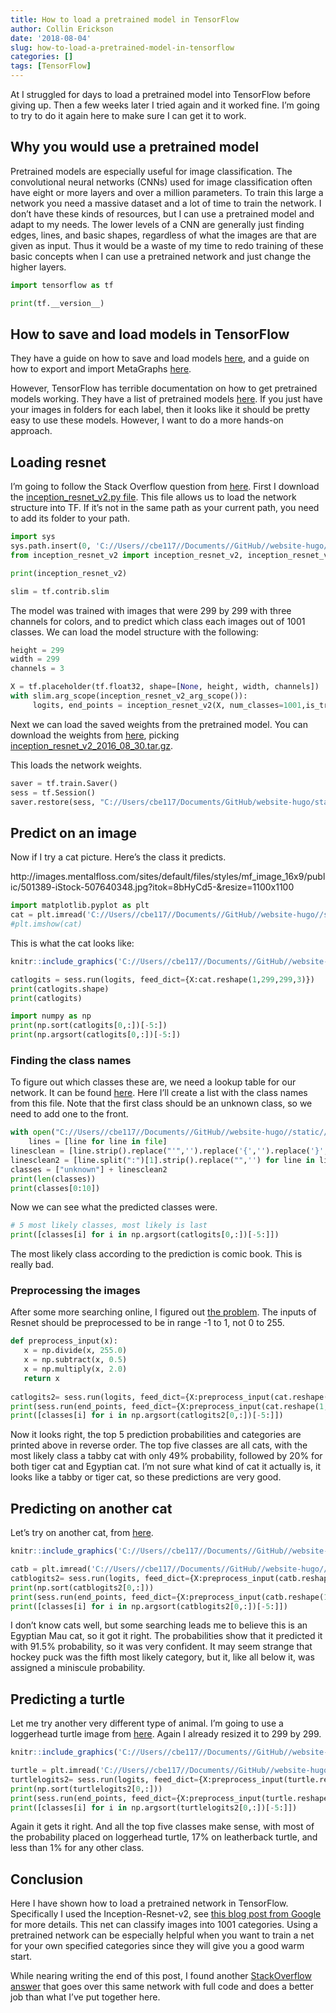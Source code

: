 ```yaml
---
title: How to load a pretrained model in TensorFlow
author: Collin Erickson
date: '2018-08-04'
slug: how-to-load-a-pretrained-model-in-tensorflow
categories: []
tags: [TensorFlow]
---
```


At I struggled for days to load a pretrained model into
TensorFlow before giving up.
Then a few weeks later I tried again and it worked fine.
I'm going to try to do it again here to make sure
I can get it to work.

## Why you would use a pretrained model

Pretrained models are especially useful for image classification.
The convolutional neural networks (CNNs) used for image classification
often have eight or more layers and over a million parameters.
To train this large a network you need a massive dataset
and a lot of time to train the network.
I don't have these kinds of resources,
but I can use a pretrained model and adapt to my needs.
The lower levels of a CNN are generally just finding
edges, lines, and basic shapes, regardless of what the
images are that are given as input.
Thus it would be a waste of my time to redo training of
these basic concepts when I can use a pretrained network
and just change the higher layers.

```python
import tensorflow as tf
```

```python
print(tf.__version__)
```

## How to save and load models in TensorFlow

They have a guide on how to save and load models
[here](https://www.tensorflow.org/guide/saved_model),
and a guide on how to export and import MetaGraphs
[here](https://www.tensorflow.org/api_guides/python/meta_graph).


However, TensorFlow has terrible documentation on how to get
pretrained models working.
They have a list of pretrained models
[here](https://github.com/tensorflow/models/tree/master/research/slim).
If you just have your images in folders for each label,
then it looks like it should be pretty easy to use these models.
However, I want to do a more hands-on approach.


## Loading resnet

I'm going to follow the Stack Overflow question from
[here](https://stackoverflow.com/questions/39969751/how-to-load-pre-trained-tensorflow-model-named-inception-by-google/43677411).
First I download the 
[inception_resnet_v2.py file](https://github.com/tensorflow/models/blob/master/research/slim/nets/inception_resnet_v2.py).
This file allows us to load the network structure into TF.
If it's not in the same path as your current path,
you need to add its folder to your path.

```python
import sys
sys.path.insert(0, 'C://Users//cbe117//Documents//GitHub//website-hugo//static//post//2018-08-04-how-to-load-a-pretrained-model-in-tensorflow')
from inception_resnet_v2 import inception_resnet_v2, inception_resnet_v2_arg_scope
```


```python
print(inception_resnet_v2)
```

```python
slim = tf.contrib.slim
```

The model was trained with images that were 299 by 299
with three channels for colors, and to predict which class each
images out of 1001 classes.
We can load the model structure with the following:

```python
height = 299
width = 299
channels = 3

X = tf.placeholder(tf.float32, shape=[None, height, width, channels])
with slim.arg_scope(inception_resnet_v2_arg_scope()):
     logits, end_points = inception_resnet_v2(X, num_classes=1001,is_training=False)
```


Next we can load the saved weights from the pretrained model.
You can download the weights from 
[here](https://github.com/tensorflow/models/tree/master/research/slim),
picking [inception_resnet_v2_2016_08_30.tar.gz](http://download.tensorflow.org/models/inception_resnet_v2_2016_08_30.tar.gz).

This loads the network weights.

```python
saver = tf.train.Saver()
sess = tf.Session()
saver.restore(sess, "C://Users/cbe117/Documents/GitHub/website-hugo/static/post/2018-08-04-how-to-load-a-pretrained-model-in-tensorflow/inception_resnet_v2_2016_08_30.ckpt")
```

## Predict on an image

Now if I try a cat picture.
Here's the class it predicts.

http://images.mentalfloss.com/sites/default/files/styles/mf_image_16x9/public/501389-iStock-507640348.jpg?itok=8bHyCd5-&resize=1100x1100
```python
import matplotlib.pyplot as plt
cat = plt.imread('C://Users//cbe117//Documents//GitHub//website-hugo//static//post//2018-08-04-how-to-load-a-pretrained-model-in-tensorflow//cat299.jpg')
#plt.imshow(cat)
```

This is what the cat looks like:

```r
knitr::include_graphics('C://Users//cbe117//Documents//GitHub//website-hugo//static//post//2018-08-04-how-to-load-a-pretrained-model-in-tensorflow//cat299.jpg')
```


```python
catlogits = sess.run(logits, feed_dict={X:cat.reshape(1,299,299,3)})
print(catlogits.shape)
print(catlogits)
```

```python
import numpy as np
print(np.sort(catlogits[0,:])[-5:])
print(np.argsort(catlogits[0,:])[-5:])
```

### Finding the class names

To figure out which classes these are, we need a lookup table for our network.
It can be found [here](https://gist.github.com/yrevar/942d3a0ac09ec9e5eb3a).
Here I'll create a list with the class names from this file.
Note that the first class should be an unknown class, so we need to add one to the front.

```python
with open("C://Users//cbe117//Documents//GitHub//website-hugo//static//post//2018-08-04-how-to-load-a-pretrained-model-in-tensorflow//imagenet1000_clsid_to_human.txt", "r") as file:
    lines = [line for line in file]
linesclean = [line.strip().replace("'",'').replace('{','').replace('}','') for line in lines]
linesclean2 = [line.split(":")[1].strip().replace("",'') for line in linesclean]
classes = ["unknown"] + linesclean2
print(len(classes))
print(classes[0:10])
```

Now we can see what the predicted classes were.

```python
# 5 most likely classes, most likely is last
print([classes[i] for i in np.argsort(catlogits[0,:])[-5:]])
```

The most likely class according to the prediction is comic book.
This is really bad.

### Preprocessing the images

After some more searching online, I figured out
[the problem](https://stackoverflow.com/questions/39582703/using-pre-trained-inception-resnet-v2-with-tensorflow).
The inputs of Resnet should be preprocessed to be in range -1 to 1,
not 0 to 255.

```python
def preprocess_input(x): 
   x = np.divide(x, 255.0) 
   x = np.subtract(x, 0.5) 
   x = np.multiply(x, 2.0) 
   return x
   
catlogits2= sess.run(logits, feed_dict={X:preprocess_input(cat.reshape(1,299,299,3))})
print(sess.run(end_points, feed_dict={X:preprocess_input(cat.reshape(1,299,299,3))})['Predictions'][0,np.argsort(catlogits2[0,:])[-5:]])
print([classes[i] for i in np.argsort(catlogits2[0,:])[-5:]])
```

Now it looks right, the top 5 prediction probabilities and categories are printed above
in reverse order.
The top five classes are all cats, with the most likely class a tabby cat
with only 49% probability, followed by 20% for both tiger cat
and Egyptian cat.
I'm not sure what kind of cat it actually is, it looks like a tabby
or tiger cat, so these predictions are very good.


## Predicting on another cat

Let's try on another cat, from
[here](https://www.catster.com/wp-content/uploads/2018/07/Savannah-cat-long-body-shot.jpg).

```r
knitr::include_graphics('C://Users//cbe117//Documents//GitHub//website-hugo//static//post//2018-08-04-how-to-load-a-pretrained-model-in-tensorflow//catb299.jpg')
```


```python
catb = plt.imread('C://Users//cbe117//Documents//GitHub//website-hugo//static//post//2018-08-04-how-to-load-a-pretrained-model-in-tensorflow//catb299.jpg')
catblogits2= sess.run(logits, feed_dict={X:preprocess_input(catb.reshape(1,299,299,3))})
print(np.sort(catblogits2[0,:]))
print(sess.run(end_points, feed_dict={X:preprocess_input(catb.reshape(1,299,299,3))})['Predictions'][0,np.argsort(catblogits2[0,:])[-5:]])
print([classes[i] for i in np.argsort(catblogits2[0,:])[-5:]])
```

I don't know cats well, but some searching leads me to believe this is an
Egyptian Mau cat, so it got it right.
The probabilities show that it predicted it with 91.5% probability, so it was very confident.
It may seem strange that hockey puck was the fifth most likely category,
but it, like all below it, was assigned a miniscule probability.

## Predicting a turtle

Let me try another very different type of animal.
I'm going to use a loggerhead turtle image from [here](http://www.htrcc.info/assets/img/slider/lh.jpg).
Again I already resized it to 299 by 299.

```r
knitr::include_graphics('C://Users//cbe117//Documents//GitHub//website-hugo//static//post//2018-08-04-how-to-load-a-pretrained-model-in-tensorflow//loggerhead299.jpeg')
```

```python
turtle = plt.imread('C://Users//cbe117//Documents//GitHub//website-hugo//static//post//2018-08-04-how-to-load-a-pretrained-model-in-tensorflow//loggerhead299.jpeg')
turtlelogits2= sess.run(logits, feed_dict={X:preprocess_input(turtle.reshape(1,299,299,3))})
print(np.sort(turtlelogits2[0,:]))
print(sess.run(end_points, feed_dict={X:preprocess_input(turtle.reshape(1,299,299,3))})['Predictions'][0,np.argsort(turtlelogits2[0,:])[-5:]])
print([classes[i] for i in np.argsort(turtlelogits2[0,:])[-5:]])
```

Again it gets it right.
And all the top five classes make sense, with most of the probability
placed on loggerhead turtle, 17% on leatherback turtle,
and less than 1% for any other class.

## Conclusion

Here I have shown how to load a pretrained network in TensorFlow.
Specifically I used the Inception-Resnet-v2,
see [this blog post from Google](https://ai.googleblog.com/2016/08/improving-inception-and-image.html)
for more details.
This net can classify images into 1001 categories.
Using a pretrained network can be especially helpful when you want to
train a net for your own specified categories since they will give
you a good warm start.

While nearing writing the end of this post, I found another [StackOverflow answer](https://stackoverflow.com/questions/50583282/tensorflow-slim-inception-resnet-v2-inference)
that goes over this same network with full code and does a better
job than what I've put together here.
